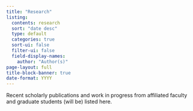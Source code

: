```yaml
---
title: "Research"
listing:
  contents: research
  sort: "date desc"
  type: default
  categories: true
  sort-ui: false
  filter-ui: false
  field-display-names:
    author: "Author(s)"
page-layout: full
title-block-banner: true
date-format: YYYY
---
```


<!-- TODO: Move file into research/ directory.-->
<!-- TODO: Author(s) filed not displaying correctly (currently reads "Author") on page. -->

Recent scholarly publications and work in progress from affiliated faculty and graduate students (will be) listed here.
